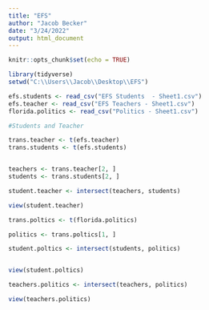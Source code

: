 ---
title: "EFS"
author: "Jacob Becker"
date: "3/24/2022"
output: html_document
---


```{r setup, include=FALSE}
knitr::opts_chunk$set(echo = TRUE)
```

```{r}
library(tidyverse)
setwd("C:\\Users\\Jacob\\Desktop\\EFS")
```

```{r}
efs.students <- read_csv("EFS Students  - Sheet1.csv")
efs.teacher <- read_csv("EFS Teachers - Sheet1.csv")
florida.politics <- read_csv("Politics - Sheet1.csv")
```

```{r}
#Students and Teacher

trans.teacher <- t(efs.teacher)
trans.students <- t(efs.students)


teachers <- trans.teacher[2, ]
students <- trans.students[2, ]

student.teacher <- intersect(teachers, students)

view(student.teacher)
```


```{r}
trans.poltics <- t(florida.politics)

politics <- trans.poltics[1, ]

student.poltics <- intersect(students, politics)


view(student.poltics)

teachers.politics <- intersect(teachers, politics)

view(teachers.politics)
```

